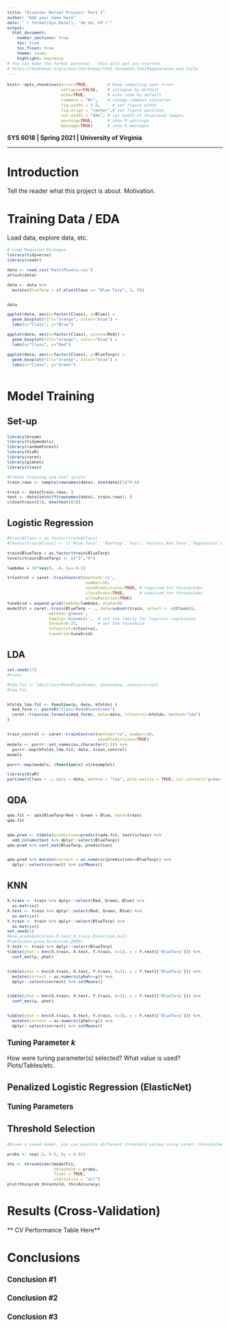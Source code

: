 ```yaml
---
title: "Disaster Relief Project: Part I"
author: "Add your name here"
date: "`r format(Sys.Date(), '%b %d, %Y')`"
output:
  html_document:
    number_sections: true    
    toc: true
    toc_float: true
    theme: cosmo
    highlight: espresso    
# You can make the format personal - this will get you started:  
# https://bookdown.org/yihui/rmarkdown/html-document.html#appearance_and_style    
---
```


<!--- Below are global settings for knitr. You can override any of them by adding the changes to individual chunks --->

```r
knitr::opts_chunk$set(error=TRUE,        # Keep compiling upon error
                      collapse=FALSE,    # collapse by default
                      echo=TRUE,         # echo code by default
                      comment = "#>",    # change comment character
                      fig.width = 5.5,     # set figure width
                      fig.align = "center",# set figure position
                      out.width = "49%", # set width of displayed images
                      warning=TRUE,      # show R warnings
                      message=TRUE)      # show R messages
```

<!--- Change font sizes (or other css modifications) --->
<style>
h1.title {
  font-size: 2.2em; /* Title font size */
}
h1 {
  font-size: 2em;   /* Header 1 font size */
}
h2 {
  font-size: 1.5em;
}
h3 { 
  font-size: 1.2em;
}
pre {
  font-size: 0.8em;  /* Code and R output font size */
}
</style>



**SYS 6018 | Spring 2021 | University of Virginia **

*******************************************

# Introduction 

Tell the reader what this project is about. Motivation. 

# Training Data / EDA

Load data, explore data, etc. 

```r
# Load Required Packages
library(tidyverse)
library(readr)

data <- read_csv('HaitiPixels.csv')
attach(data)

data <- data %>% 
  mutate(BlueTarp = if_else(Class == "Blue Tarp", 1, 0))


data

ggplot(data, aes(x=factor(Class), y=Blue)) + 
  geom_boxplot(fill="orange", color="blue") + 
  labs(x="Class", y="Blue")

ggplot(data, aes(x=factor(Class), yinsta=Red)) + 
  geom_boxplot(fill="orange", color="blue") + 
  labs(x="Class", y="Red")

ggplot(data, aes(x=factor(Class), y=BlueTarp)) + 
  geom_boxplot(fill="orange", color="blue") + 
  labs(x="Class", y="Green")



```


# Model Training

## Set-up
```r
library(broom)
library(tidymodels)
library(randomForest)
library(klaR)
library(caret)
library(glmnet)
library(class)

#Create training and test splits
train.rows <- sample(rownames(data), dim(data)[1]*0.6)

train <- data[train.rows, ]
test <- data[setdiff(rownames(data), train.rows), ]
c(dim(train)[1], dim(test)[1])


```


## Logistic Regression

```r

#train$Class = as.factor(train$Class)
#levels(train$Class) <- c('Blue_Tarp', 'Rooftop','Soil','Various_Non_Tarp','Vegetation')

train$BlueTarp = as.factor(train$BlueTarp)
levels(train$BlueTarp) <- c("1","0")

lambdas = 10^seq(0, -4, by=-0.1)

trControl = caret::trainControl(method='cv',
                                number=10,
                                savePredictions=TRUE, # required for thresholder
                                classProbs=TRUE,      # required for thresholder
                                allowParallel=TRUE)
tuneGrid = expand.grid(lambda=lambdas, alpha=0)
modelFit = caret::train(BlueTarp ~ ., data=subset(train, select = -c(Class)),
                 method='glmnet',
                 family='binomial',  # set the family for logistic regression
                 thresh=0.25,        # set the threshold
                 trControl=trControl,
                 tuneGrid=tuneGrid)


```






## LDA

```r
set.seed(17)
#train

#lda.fit <- lda(Class~Red+Blue+Green, data=data, subset=train)
#lda.fit


kfolds_lda.fit <- function(p, data, kfolds) {
  mod_form <- paste0("Class~Red+Blue+Green")        
  caret::train(as.formula(mod_form), data=data, trControl=kfolds, method="lda")
}


train_control <- caret::trainControl(method="cv", number=10, 
                                     savePredictions=TRUE)
models <- purrr::set_names(as.character(1:1)) %>% 
  purrr::map(kfolds_lda.fit, data, train_control)
models

purrr::map(models, (function(x) x$resample))

library(klaR)
partimat(Class ~ ., data = data, method = "lda", plot.matrix = TRUE, col.correct='green', col.wrong='red')


```






## QDA

```r






qda.fit <- qda(BlueTarp~Red + Green + Blue, data=train)
qda.fit 


qda.pred <- tibble(prediction=predict(qda.fit, test)$class) %>% 
  add_column(test %>% dplyr::select(BlueTarp)) 
qda.pred %>% conf_mat(BlueTarp, prediction)


qda.pred %>% mutate(correct = as.numeric(prediction==BlueTarp)) %>% 
  dplyr::select(correct) %>% colMeans()


```

## KNN

```r

X.train <- train %>% dplyr::select(Red, Green, Blue) %>% 
  as.matrix()
X.test <- train %>% dplyr::select(Red, Green, Blue) %>% 
  as.matrix()
Y.train <- train %>% dplyr::select(BlueTarp) %>% 
  as.matrix()
set.seed(1)
#knn.pred=knn(train.X,test.X,train.Direction,k=1)
#table(knn.pred,Direction.2005)
Y.test <- train %>% dplyr::select(BlueTarp)
tibble(yhat = knn(X.train, X.test, Y.train, k=1), y = Y.test[['BlueTarp']]) %>%
  conf_mat(y, yhat)


tibble(yhat = knn(X.train, X.test, Y.train, k=1), y = Y.test[['BlueTarp']]) %>%
  mutate(correct = as.numeric(yhat==y)) %>% 
  dplyr::select(correct) %>% colMeans()


tibble(yhat = knn(X.train, X.test, Y.train, k=3), y = Y.test[['BlueTarp']]) %>%
  conf_mat(y, yhat)


tibble(yhat = knn(X.train, X.test, Y.train, k=3), y = Y.test[['BlueTarp']]) %>%
  mutate(correct = as.numeric(yhat==y)) %>% 
  dplyr::select(correct) %>% colMeans()

```


### Tuning Parameter $k$

How were tuning parameter(s) selected? What value is used? Plots/Tables/etc.

## Penalized Logistic Regression (ElasticNet)






### Tuning Parameters





## Threshold Selection

```r

#Given a tuned model, you can explore different threshold values using caret::thresholder

probs <- seq(.1, 0.9, by = 0.02)

ths <- thresholder(modelFit,
                   threshold = probs,
                   final = TRUE,
                   statistics = "all")
plot(ths$prob_threshold, ths$Accuracy)

```







# Results (Cross-Validation)

** CV Performance Table Here**


# Conclusions

### Conclusion \#1 

### Conclusion \#2

### Conclusion \#3

